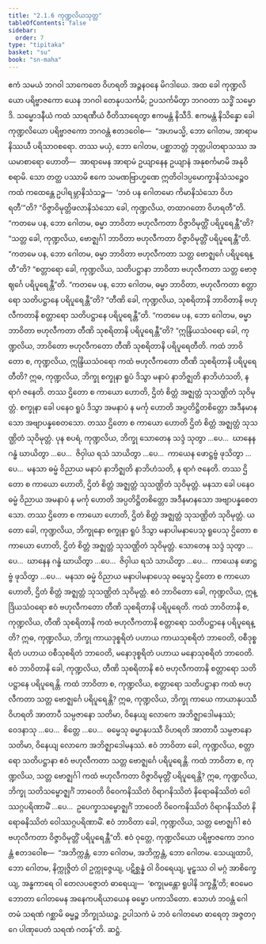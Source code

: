 ```yaml
---
title: "2.1.6 ကုဏ္ဍလိယသုတ္တ"
tableOfContents: false
sidebar:
  order: 7
type: "tipitaka"
basket: "su"
book: "sn-maha"
---
```



<DynamicBreadcrumb />

<Division number="187" book="sn-maha">

<Paragraph number="399" book="sn-maha">
ဧကံ သမယံ ဘဂဝါ သာကေတေ ဝိဟရတိ အဉ္ဇနဝနေ မိဂဒါယေ. အထ ခေါ ကုဏ္ဍလိယော ပရိဗ္ဗာဇကော ယေန ဘဂဝါ တေနုပသင်္ကမိ; ဥပသင်္ကမိတွာ ဘဂဝတာ သဒ္ဓိံ သမ္မောဒိ. သမ္မောဒနီယံ ကထံ သာရဏီယံ ဝီတိသာရေတွာ ဧကမန္တံ နိသီဒိ. ဧကမန္တံ နိသိန္နော ခေါ ကုဏ္ဍလိယော ပရိဗ္ဗာဇကော ဘဂဝန္တံ ဧတဒဝေါစ—  “အဟမသ္မိ, ဘော ဂေါတမ, အာရာမနိဿယီ ပရိသာဝစရော. တဿ မယှံ, ဘော ဂေါတမ, ပစ္ဆာဘတ္တံ ဘုတ္တပါတရာသဿ အယမာစာရော ဟောတိ—  အာရာမေန အာရာမံ ဥယျာနေန ဥယျာနံ အနုစင်္ကမာမိ အနုဝိစရာမိ. သော တတ္ထ ပဿာမိ ဧကေ သမဏဗြာဟ္မဏေ ဣတိဝါဒပ္ပမောက္ခာနိသံသဉ္စေဝ ကထံ ကထေန္တေ ဥပါရမ္ဘာနိသံသဉ္စ—  ‘ဘဝံ ပန ဂေါတမော ကိမာနိသံသော ဝိဟရတီ’”တိ? “ဝိဇ္ဇာဝိမုတ္တိဖလာနိသံသော ခေါ, ကုဏ္ဍလိယ, တထာဂတော ဝိဟရတီ”တိ.
</Paragraph>

<Paragraph number="400" book="sn-maha">
“ကတမေ ပန, ဘော ဂေါတမ, ဓမ္မာ ဘာဝိတာ ဗဟုလီကတာ ဝိဇ္ဇာဝိမုတ္တိံ ပရိပူရေန္တီ”တိ? “သတ္တ ခေါ, ကုဏ္ဍလိယ, ဗောဇ္ဈင်္ဂါ ဘာဝိတာ ဗဟုလီကတာ ဝိဇ္ဇာဝိမုတ္တိံ ပရိပူရေန္တီ”တိ. “ကတမေ ပန, ဘော ဂေါတမ, ဓမ္မာ ဘာဝိတာ ဗဟုလီကတာ သတ္တ ဗောဇ္ဈင်္ဂေ ပရိပူရေန္တီ”တိ? “စတ္တာရော ခေါ, ကုဏ္ဍလိယ, သတိပဋ္ဌာနာ ဘာဝိတာ ဗဟုလီကတာ သတ္တ ဗောဇ္ဈင်္ဂေ ပရိပူရေန္တီ”တိ. “ကတမေ ပန, ဘော ဂေါတမ, ဓမ္မာ ဘာဝိတာ, ဗဟုလီကတာ စတ္တာရော သတိပဋ္ဌာနေ ပရိပူရေန္တီ”တိ? “တီဏိ ခေါ, ကုဏ္ဍလိယ, သုစရိတာနိ ဘာဝိတာနိ ဗဟုလီကတာနိ စတ္တာရော သတိပဋ္ဌာနေ ပရိပူရေန္တီ”တိ. “ကတမေ ပန, ဘော ဂေါတမ, ဓမ္မာ ဘာဝိတာ ဗဟုလီကတာ တီဏိ သုစရိတာနိ ပရိပူရေန္တီ”တိ? “ဣန္ဒြိယသံဝရော ခေါ, ကုဏ္ဍလိယ, ဘာဝိတော ဗဟုလီကတော တီဏိ သုစရိတာနိ ပရိပူရေတီတိ.
</Paragraph>

<Paragraph number="401" book="sn-maha">
ကထံ ဘာဝိတော စ, ကုဏ္ဍလိယ, ဣန္ဒြိယသံဝရော ကထံ ဗဟုလီကတော တီဏိ သုစရိတာနိ ပရိပူရေတီတိ? ဣဓ, ကုဏ္ဍလိယ, ဘိက္ခု စက္ခုနာ ရူပံ ဒိသွာ မနာပံ နာဘိဇ္ဈတိ နာဘိဟံသတိ, န ရာဂံ ဇနေတိ. တဿ ဌိတော စ ကာယော ဟောတိ, ဌိတံ စိတ္တံ အဇ္ဈတ္တံ သုသဏ္ဌိတံ သုဝိမုတ္တံ. စက္ခုနာ ခေါ ပနေဝ ရူပံ ဒိသွာ အမနာပံ န မင်္ကု ဟောတိ အပ္ပတိဋ္ဌိတစိတ္တော အဒီနမာနသော အဗျာပန္နစေတသော. တဿ ဌိတော စ ကာယော ဟောတိ ဌိတံ စိတ္တံ အဇ္ဈတ္တံ သုသဏ္ဌိတံ သုဝိမုတ္တံ.
</Paragraph>

<Paragraph number="402" book="sn-maha">
ပုန စပရံ, ကုဏ္ဍလိယ, ဘိက္ခု သောတေန သဒ္ဒံ သုတွာ …ပေ…  ဃာနေန ဂန္ဓံ ဃာယိတွာ …ပေ…  ဇိဝှါယ ရသံ သာယိတွာ …ပေ…  ကာယေန ဖောဋ္ဌဗ္ဗံ ဖုသိတွာ …ပေ…  မနသာ ဓမ္မံ ဝိညာယ မနာပံ နာဘိဇ္ဈတိ နာဘိဟံသတိ, န ရာဂံ ဇနေတိ. တဿ ဌိတော စ ကာယော ဟောတိ, ဌိတံ စိတ္တံ အဇ္ဈတ္တံ သုသဏ္ဌိတံ သုဝိမုတ္တံ. မနသာ ခေါ ပနေဝ ဓမ္မံ ဝိညာယ အမနာပံ န မင်္ကု ဟောတိ အပ္ပတိဋ္ဌိတစိတ္တော အဒီနမာနသော အဗျာပန္နစေတသော. တဿ ဌိတော စ ကာယော ဟောတိ, ဌိတံ စိတ္တံ အဇ္ဈတ္တံ သုသဏ္ဌိတံ သုဝိမုတ္တံ.
</Paragraph>

<Paragraph number="403" book="sn-maha">
ယတော ခေါ, ကုဏ္ဍလိယ, ဘိက္ခုနော စက္ခုနာ ရူပံ ဒိသွာ မနာပါမနာပေသု ရူပေသု ဌိတော စ ကာယော ဟောတိ, ဌိတံ စိတ္တံ အဇ္ဈတ္တံ သုသဏ္ဌိတံ သုဝိမုတ္တံ. သောတေန သဒ္ဒံ သုတွာ …ပေ…  ဃာနေန ဂန္ဓံ ဃာယိတွာ …ပေ…  ဇိဝှါယ ရသံ သာယိတွာ …ပေ…  ကာယေန ဖောဋ္ဌဗ္ဗံ ဖုသိတွာ …ပေ…  မနသာ ဓမ္မံ ဝိညာယ မနာပါမနာပေသု ဓမ္မေသု ဌိတော စ ကာယော ဟောတိ, ဌိတံ စိတ္တံ အဇ္ဈတ္တံ သုသဏ္ဌိတံ သုဝိမုတ္တံ. ဧဝံ ဘာဝိတော ခေါ, ကုဏ္ဍလိယ, ဣန္ဒြိယသံဝရော ဧဝံ ဗဟုလီကတော တီဏိ သုစရိတာနိ ပရိပူရေတိ.
</Paragraph>

<Paragraph number="404" book="sn-maha">
ကထံ ဘာဝိတာနိ စ, ကုဏ္ဍလိယ, တီဏိ သုစရိတာနိ ကထံ ဗဟုလီကတာနိ စတ္တာရော သတိပဋ္ဌာနေ ပရိပူရေန္တိ? ဣဓ, ကုဏ္ဍလိယ, ဘိက္ခု ကာယဒုစ္စရိတံ ပဟာယ ကာယသုစရိတံ ဘာဝေတိ, ဝစီဒုစ္စရိတံ ပဟာယ ဝစီသုစရိတံ ဘာဝေတိ, မနောဒုစ္စရိတံ ပဟာယ မနောသုစရိတံ ဘာဝေတိ. ဧဝံ ဘာဝိတာနိ ခေါ, ကုဏ္ဍလိယ, တီဏိ သုစရိတာနိ ဧဝံ ဗဟုလီကတာနိ စတ္တာရော သတိပဋ္ဌာနေ ပရိပူရေန္တိ.
</Paragraph>

<Paragraph number="405" book="sn-maha">
ကထံ ဘာဝိတာ စ, ကုဏ္ဍလိယ, စတ္တာရော သတိပဋ္ဌာနာ ကထံ ဗဟုလီကတာ သတ္တ ဗောဇ္ဈင်္ဂေ ပရိပူရေန္တိ? ဣဓ, ကုဏ္ဍလိယ, ဘိက္ခု ကာယေ ကာယာနုပဿီ ဝိဟရတိ အာတာပီ သမ္ပဇာနော သတိမာ, ဝိနေယျ လောကေ အဘိဇ္ဈာဒေါမနဿံ; ဝေဒနာသု …ပေ…  စိတ္တေ …ပေ…  ဓမ္မေသု ဓမ္မာနုပဿီ ဝိဟရတိ အာတာပီ သမ္ပဇာနော သတိမာ, ဝိနေယျ လောကေ အဘိဇ္ဈာဒေါမနဿံ. ဧဝံ ဘာဝိတာ ခေါ, ကုဏ္ဍလိယ, စတ္တာရော သတိပဋ္ဌာနာ ဧဝံ ဗဟုလီကတာ သတ္တ ဗောဇ္ဈင်္ဂေ ပရိပူရေန္တိ.
</Paragraph>

<Paragraph number="406" book="sn-maha">
ကထံ ဘာဝိတာ စ, ကုဏ္ဍလိယ, သတ္တ ဗောဇ္ဈင်္ဂါ ကထံ ဗဟုလီကတာ ဝိဇ္ဇာဝိမုတ္တိံ ပရိပူရေန္တိ? ဣဓ, ကုဏ္ဍလိယ, ဘိက္ခု သတိသမ္ဗောဇ္ဈင်္ဂံ ဘာဝေတိ ဝိဝေကနိဿိတံ ဝိရာဂနိဿိတံ နိရောဓနိဿိတံ ဝေါဿဂ္ဂပရိဏာမိံ …ပေ…  ဥပေက္ခာသမ္ဗောဇ္ဈင်္ဂံ ဘာဝေတိ ဝိဝေကနိဿိတံ ဝိရာဂနိဿိတံ နိရောဓနိဿိတံ ဝေါဿဂ္ဂပရိဏာမိံ. ဧဝံ ဘာဝိတာ ခေါ, ကုဏ္ဍလိယ, သတ္တ ဗောဇ္ဈင်္ဂါ ဧဝံ ဗဟုလီကတာ ဝိဇ္ဇာဝိမုတ္တိံ ပရိပူရေန္တီ”တိ.
</Paragraph>

<Paragraph number="407" book="sn-maha">
ဧဝံ ဝုတ္တေ, ကုဏ္ဍလိယော ပရိဗ္ဗာဇကော ဘဂဝန္တံ ဧတဒဝေါစ—  “အဘိက္ကန္တံ, ဘော ဂေါတမ, အဘိက္ကန္တံ, ဘော ဂေါတမ. သေယျထာပိ, ဘော ဂေါတမ, နိက္ကုဇ္ဇိတံ ဝါ ဥက္ကုဇ္ဇေယျ, ပဋိစ္ဆန္နံ ဝါ ဝိဝရေယျ, မူဠှဿ ဝါ မဂ္ဂံ အာစိက္ခေယျ, အန္ဓကာရေ ဝါ တေလပဇ္ဇောတံ ဓာရေယျ—  ‘စက္ခုမန္တော ရူပါနိ ဒက္ခန္တီ’တိ; ဧဝမေဝ ဘောတာ ဂေါတမေန အနေကပရိယာယေန ဓမ္မော ပကာသိတော. ဧသာဟံ ဘဝန္တံ ဂေါတမံ သရဏံ ဂစ္ဆာမိ ဓမ္မဉ္စ ဘိက္ခုသံဃဉ္စ. ဥပါသကံ မံ ဘဝံ ဂေါတမော ဓာရေတု အဇ္ဇတဂ္ဂေ ပါဏုပေတံ သရဏံ ဂတန်”တိ.

</Paragraph>
</Division>

<Paragraph number="408" type="center" book="sn-maha">
ဆဋ္ဌံ.
</Paragraph>